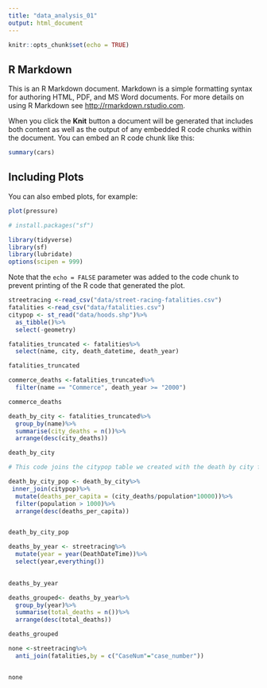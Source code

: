 ```yaml
---
title: "data_analysis_01"
output: html_document
---
```


```r
knitr::opts_chunk$set(echo = TRUE)
```

## R Markdown

This is an R Markdown document. Markdown is a simple formatting syntax for authoring HTML, PDF, and MS Word documents. For more details on using R Markdown see <http://rmarkdown.rstudio.com>.

When you click the **Knit** button a document will be generated that includes both content as well as the output of any embedded R code chunks within the document. You can embed an R code chunk like this:

```r
summary(cars)
```

## Including Plots

You can also embed plots, for example:

```r
plot(pressure)
```

```r
# install.packages("sf")

library(tidyverse)
library(sf)
library(lubridate)
options(scipen = 999)
```


Note that the `echo = FALSE` parameter was added to the code chunk to prevent printing of the R code that generated the plot.
```r
streetracing <-read_csv("data/street-racing-fatalities.csv")
fatalities <-read_csv("data/fatalities.csv")
citypop <- st_read("data/hoods.shp")%>%
  as_tibble()%>%
  select(-geometry)

```


```r
fatalities_truncated <- fatalities%>%
  select(name, city, death_datetime, death_year)

fatalities_truncated
```
```r
commerce_deaths <-fatalities_truncated%>%
  filter(name == "Commerce", death_year >= "2000")

commerce_deaths

```
```r
death_by_city <- fatalities_truncated%>%
  group_by(name)%>%
  summarise(city_deaths = n())%>%
  arrange(desc(city_deaths))

death_by_city
```
```r
# This code joins the citypop table we created with the death by city frame and then creates a new column dividing the number of deaths per city by the population (multiplying by 10,000) and then filters out any cities with populations less than a thousand, generating the 4th finding: Deaths have occurred all across L.A. County, with the biggest concentration in the small city of Commerce. Eleven have died on the small, industrial city’s streets since 2000.

death_by_city_pop <- death_by_city%>%
 inner_join(citypop)%>%
  mutate(deaths_per_capita = (city_deaths/population*10000))%>%
  filter(population > 1000)%>%
  arrange(desc(deaths_per_capita))


death_by_city_pop

```

```r
deaths_by_year <- streetracing%>%
  mutate(year = year(DeathDateTime))%>%
  select(year,everything())

 
deaths_by_year

```
```r
deaths_grouped<- deaths_by_year%>%
  group_by(year)%>%
  summarise(total_deaths = n())%>%
  arrange(desc(total_deaths))

deaths_grouped

```

```r
none <-streetracing%>%
  anti_join(fatalities,by = c("CaseNum"="case_number"))


none
```
